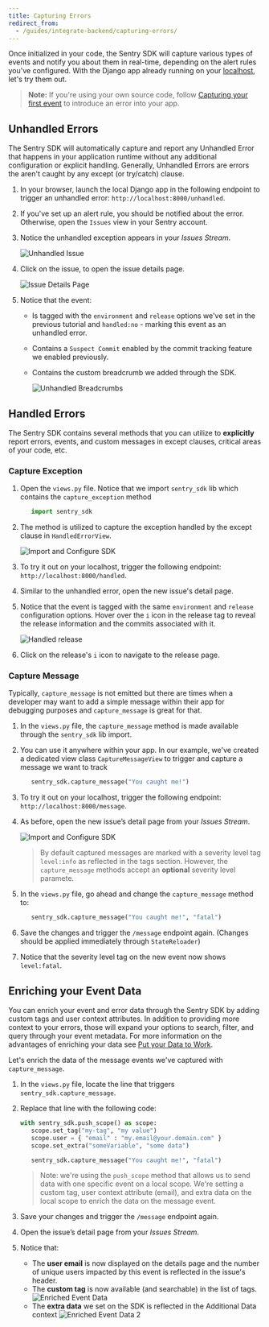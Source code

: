 ```yaml
---
title: Capturing Errors
redirect_from:
  - /guides/integrate-backend/capturing-errors/
---
```


Once initialized in your code, the Sentry SDK will capture various types of events and notify you about them in real-time, depending on the alert rules you've configured. With the Django app already running on your [localhost](http://localhost:8000/), let's try them out.

> **Note:** If you're using your own source code, follow [Capturing your first event](/platforms/python/guides/django/) to introduce an error into your app.

## Unhandled Errors

The Sentry SDK will automatically capture and report any Unhandled Error that happens in your application runtime without any additional configuration or explicit handling. Generally, Unhandled Errors are errors the aren't caught by any except (or try/catch) clause.

1. In your browser, launch the local Django app in the following endpoint to trigger an unhandled error: `http://localhost:8000/unhandled`.

2. If you've set up an alert rule, you should be notified about the error. Otherwise, open the `Issues` view in your Sentry account.

3. Notice the unhandled exception appears in your _Issues Stream_.

   ![Unhandled Issue](unhandled_issue.png)

4. Click on the issue, to open the issue details page.

   ![Issue Details Page](error_with_all_tags.png)

5. Notice that the event:

   - Is tagged with the `environment` and `release` options we've set in the previous tutorial and `handled:no` - marking this event as an unhandled error.
   - Contains a `Suspect Commit` enabled by the commit tracking feature we enabled previously.
   - Contains the custom breadcrumb we added through the SDK.

     ![Unhandled Breadcrumbs](unhandled_issue_breadcrumbs.png)

## Handled Errors

The Sentry SDK contains several methods that you can utilize to **explicitly** report errors, events, and custom messages in except clauses, critical areas of your code, etc.

### Capture Exception

1. Open the `views.py` file. Notice that we import `sentry_sdk` lib which contains the `capture_exception` method

   ```python
      import sentry_sdk
   ```

2. The method is utilized to capture the exception handled by the except clause in `HandledErrorView`.

   ![Import and Configure SDK](capture_exception.png)

3. To try it out on your localhost, trigger the following endpoint: `http://localhost:8000/handled`.

4. Similar to the unhandled error, open the new issue's detail page.

5. Notice that the event is tagged with the same `environment` and `release` configuration options. Hover over the `i` icon in the release tag to reveal the release information and the commits associated with it.

   ![Handled release](handled_release.png)

6. Click on the release's `i` icon to navigate to the release page.

### Capture Message

Typically, `capture_message` is not emitted but there are times when a developer may want to add a simple message within their app for debugging purposes and `capture_message` is great for that.

1. In the `views.py` file, the `capture_message` method is made available through the `sentry_sdk` lib import.

2. You can use it anywhere within your app. In our example, we've created a dedicated view class `CaptureMessageView` to trigger and capture a message we want to track

   ```Python
      sentry_sdk.capture_message("You caught me!")
   ```

3. To try it out on your localhost, trigger the following endpoint: `http://localhost:8000/message`.

4. As before, open the new issue’s detail page from your _Issues Stream_.

   ![Import and Configure SDK](capture_message.png)

   > By default captured messages are marked with a severity level tag `level:info` as reflected in the tags section. However, the `capture_message` methods accept an **optional** severity level paramete.

5. In the `views.py` file, go ahead and change the `capture_message` method to:

   ```Python
      sentry_sdk.capture_message("You caught me!", "fatal")
   ```

6. Save the changes and trigger the `/message` endpoint again. (Changes should be applied immediately through `StateReloader`)

7. Notice that the severity level tag on the new event now shows `level:fatal`.

## Enriching your Event Data

You can enrich your event and error data through the Sentry SDK by adding custom tags and user context attributes. In addition to providing more context to your errors, those will expand your options to search, filter, and query through your event metadata. For more information on the advantages of enriching your data see [Put your Data to Work](/product/sentry-basics/guides/enrich-data/).

Let's enrich the data of the message events we've captured with `capture_message`.

1. In the `views.py` file, locate the line that triggers `sentry_sdk.capture_message`.

2. Replace that line with the following code:

   ```Python
   with sentry_sdk.push_scope() as scope:
      scope.set_tag("my-tag", "my value")
      scope.user = { "email" : "my.email@your.domain.com" }
      scope.set_extra("someVariable", "some data")

      sentry_sdk.capture_message("You caught me!", "fatal")
   ```

   > Note: we're using the `push_scope` method that allows us to send data with one specific event on a local scope. We're setting a custom tag, user context attribute (email), and extra data on the local scope to enrich the data on the message event.

3. Save your changes and trigger the `/message` endpoint again.

4. Open the issue’s detail page from your _Issues Stream_.

5. Notice that:

   - The **user email** is now displayed on the details page and the number of unique users impacted by this event is reflected in the issue's header.
   - The **custom tag** is now available (and searchable) in the list of tags.
     ![Enriched Event Data](enriched_data_1.png)
   - The **extra data** we set on the SDK is reflected in the Additional Data context
     ![Enriched Event Data 2](enriched_data_2.png)
